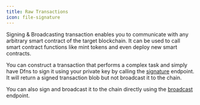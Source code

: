 ```yaml
---
title: Raw Transactions
icon: file-signature
---
```


Signing & Broadcasting transaction enables you to communicate with any arbitrary smart contract of the target blockchain. It can be used to call smart contract functions like mint tokens and even deploy new smart contracts.

You can construct a transaction that performs a complex task and simply have Dfns to sign it using your private key by calling the [signature](/api-reference/keys/generate-signature) endpoint. It will return a signed transaction blob but not broadcast it to the chain.

You can also sign and broadcast it to the chain directly using the [broadcast](/api-reference/wallets/broadcast-transaction) endpoint.